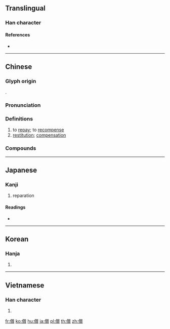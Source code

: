 {{character info/new}}
{{also|偿}}
==Translingual==

===Han character===
{{Han char|rn=9|rad=人|as=15|sn=17|four=29286|canj=OFBC|ids=⿰亻賞}}

====References====
* {{Han ref|kx=0120.120|dkj=01245|dj=0254.100|hdz=10234.020|uh=511F|ud=20767|bh=C076|bd=49270}}

----

==Chinese==
{{zh-forms|s=偿}}

===Glyph origin===
{{Han etym}}
{{Han compound|人|alt1=亻|賞|ls=psc|c1=s|c2=p}}.

===Pronunciation===
{{zh-pron
|m=cháng
|c=soeng4
|h=pfs=
|md=
|mn=
|w=
|mc=y
|oc=y
|cat=v,n
}}

===Definitions===
{{zh-hanzi}}

# to [[repay]]; to [[recompense]]
# [[restitution]]; [[compensation]]

===Compounds===
{{zh-der|償得夙願|償付|償補|代償|得不償失|一償宿願|夙願以償|取償|償責|國際索償|得償所願|保險賠償|償願|償命|如願以償|以血償血|報償|償還|償債|國家賠償|殺人償命|抵償|法償貨幣|無償|清償|損害賠償|求償|有償契約|無償契約|有償行為|賠償醫學|補償|難償所願|賠償|補償財政|補償教育|補償支付|補償作用|補償費}}

----

==Japanese==

===Kanji===
{{ja-kanji|grade=c|rs=人15}}

# reparation

====Readings====
* {{ja-readings|goon=[[じょう]] (jō) {{non-joyo-reading}}|kanon=[[しょう]] (shō)|kun=[[つぐなう]] (tsugunau), [[つぐない]] (tsugunai)}}

----

==Korean==

===Hanja===
{{ko-hanja|hangeul=상|rv=sang|mr=sang}}

# {{defn|lang=ko|sort=人15}}

----

==Vietnamese==

===Han character===
{{vi-hantu|thường|rs=人15}}

# {{defn|lang=vi}}

[[fr:償]]
[[ko:償]]
[[hu:償]]
[[ja:償]]
[[pl:償]]
[[th:償]]
[[zh:償]]